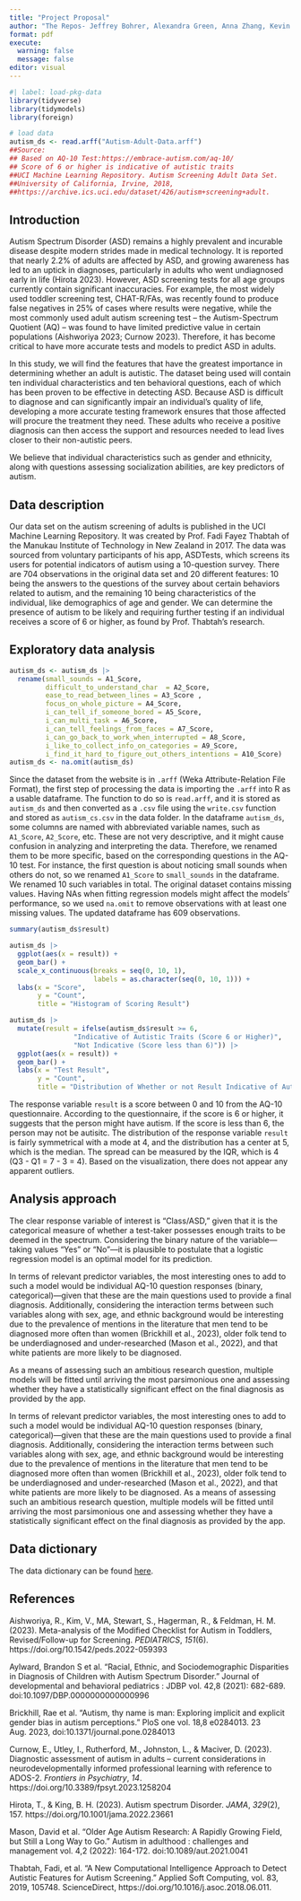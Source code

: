 ```yaml
---
title: "Project Proposal"
author: "The Repos- Jeffrey Bohrer, Alexandra Green, Anna Zhang, Kevin Lee"
format: pdf
execute: 
  warning: false
  message: false
editor: visual
---
```


```r
#| label: load-pkg-data
library(tidyverse)
library(tidymodels)
library(foreign)

# load data
autism_ds <- read.arff("Autism-Adult-Data.arff")
##Source:
## Based on AQ-10 Test:https://embrace-autism.com/aq-10/
## Score of 6 or higher is indicative of autistic traits
##UCI Machine Learning Repository. Autism Screening Adult Data Set. 
##University of California, Irvine, 2018, 
##https://archive.ics.uci.edu/dataset/426/autism+screening+adult.
```

## Introduction

Autism Spectrum Disorder (ASD) remains a highly prevalent and incurable disease despite modern strides made in medical technology. It is reported that nearly 2.2% of adults are affected by ASD, and growing awareness has led to an uptick in diagnoses, particularly in adults who went undiagnosed early in life (Hirota 2023). However, ASD screening tests for all age groups currently contain significant inaccuracies. For example, the most widely used toddler screening test, CHAT-R/FAs, was recently found to produce false negatives in 25% of cases where results were negative, while the most commonly used adult autism screening test – the Autism-Spectrum Quotient (AQ) – was found to have limited predictive value in certain populations (Aishworiya 2023; Curnow 2023). Therefore, it has become critical to have more accurate tests and models to predict ASD in adults.

In this study, we will find the features that have the greatest importance in determining whether an adult is autistic. The dataset being used will contain ten individual characteristics and ten behavioral questions, each of which has been proven to be effective in detecting ASD. Because ASD is difficult to diagnose and can significantly impair an individual's quality of life, developing a more accurate testing framework ensures that those affected will procure the treatment they need. These adults who receive a positive diagnosis can then access the support and resources needed to lead lives closer to their non-autistic peers.

We believe that individual characteristics such as gender and ethnicity, along with questions assessing socialization abilities, are key predictors of autism.

## Data description

Our data set on the autism screening of adults is published in the UCI Machine Learning Repository. It was created by Prof. Fadi Fayez Thabtah of the Manukau Institute of Technology in New Zealand in 2017. The data was sourced from voluntary participants of his app, ASDTests, which screens its users for potential indicators of autism using a 10-question survey. There are 704 observations in the original data set and 20 different features: 10 being the answers to the questions of the survey about certain behaviors related to autism, and the remaining 10 being characteristics of the individual, like demographics of age and gender. We can determine the presence of autism to be likely and requiring further testing if an individual receives a score of 6 or higher, as found by Prof. Thabtah's research.

## Exploratory data analysis

```r
autism_ds <- autism_ds |>
  rename(small_sounds = A1_Score, 
         difficult_to_understand_char  = A2_Score, 
         ease_to_read_between_lines = A3_Score ,
         focus_on_whole_picture = A4_Score,
         i_can_tell_if_someone_bored = A5_Score,
         i_can_multi_task = A6_Score,
         i_can_tell_feelings_from_faces = A7_Score,
         i_can_go_back_to_work_when_interrupted = A8_Score,
         i_like_to_collect_info_on_categories = A9_Score,
         i_find_it_hard_to_figure_out_others_intentions = A10_Score)
autism_ds <- na.omit(autism_ds)
```

Since the dataset from the website is in `.arff` (Weka Attribute-Relation File Format), the first step of processing the data is importing the `.arff` into R as a usable dataframe. The function to do so is `read.arff`, and it is stored as `autism_ds` and then converted as a `.csv` file using the `write.csv` function and stored as `autism_cs.csv` in the data folder. In the dataframe `autism_ds`, some columns are named with abbreviated variable names, such as `A1_Score`, `A2_Score`, etc. These are not very descriptive, and it might cause confusion in analyzing and interpreting the data. Therefore, we renamed them to be more specific, based on the corresponding questions in the AQ-10 test. For instance, the first question is about noticing small sounds when others do not, so we renamed `A1_Score` to `small_sounds` in the dataframe. We renamed 10 such variables in total. The original dataset contains missing values. Having NAs when fitting regression models might affect the models' performance, so we used `na.omit` to remove observations with at least one missing values. The updated dataframe has 609 observations.

```r
summary(autism_ds$result)

autism_ds |>
  ggplot(aes(x = result)) +
  geom_bar() +
  scale_x_continuous(breaks = seq(0, 10, 1), 
                     labels = as.character(seq(0, 10, 1))) +
  labs(x = "Score",
       y = "Count",
       title = "Histogram of Scoring Result")

autism_ds |>
  mutate(result = ifelse(autism_ds$result >= 6, 
                "Indicative of Autistic Traits (Score 6 or Higher)",
                "Not Indicative (Score less than 6)")) |>
  ggplot(aes(x = result)) +
  geom_bar() +
  labs(x = "Test Result",
       y = "Count",
       title = "Distribution of Whether or not Result Indicative of Autism")
```

The response variable `result` is a score between 0 and 10 from the AQ-10 questionnaire. According to the questionnaire, if the score is 6 or higher, it suggests that the person might have autism. If the score is less than 6, the person may not be autisitc. The distribution of the response variable `result` is fairly symmetrical with a mode at 4, and the distribution has a center at 5, which is the median. The spread can be measured by the IQR, which is 4 (Q3 - Q1 = 7 - 3 = 4). Based on the visualization, there does not appear any apparent outliers.

## Analysis approach

The clear response variable of interest is “Class/ASD,” given that it is the categorical measure of whether a test-taker possesses enough traits to be deemed in the spectrum. Considering the binary nature of the variable—taking values “Yes” or “No”—it is plausible to postulate that a logistic regression model is an optimal model for its prediction.

In terms of relevant predictor variables, the most interesting ones to add to such a model would be individual AQ-10 question responses (binary, categorical)—given that these are the main questions used to provide a final diagnosis. Additionally, considering the interaction terms between such variables along with sex, age, and ethnic background would be interesting due to the prevalence of mentions in the literature that men tend to be diagnosed more often than women (Brickhill et al., 2023), older folk tend to be underdiagnosed and under-researched (Mason et al., 2022), and that white patients are more likely to be diagnosed.

As a means of assessing such an ambitious research question, multiple models will be fitted until arriving the most parsimonious one and assessing whether they have a statistically significant effect on the final diagnosis as provided by the app.

In terms of relevant predictor variables, the most interesting ones to add to such a model would be individual AQ-10 question responses (binary, categorical)—given that these are the main questions used to provide a final diagnosis. Additionally, considering the interaction terms between such variables along with sex, age, and ethnic background would be interesting due to the prevalence of mentions in the literature that men tend to be diagnosed more often than women (Brickhill et al., 2023), older folk tend to be underdiagnosed and under-researched (Mason et al., 2022), and that white patients are more likely to be diagnosed. As a means of assessing such an ambitious research question, multiple models will be fitted until arriving the most parsimonious one and assessing whether they have a statistically significant effect on the final diagnosis as provided by the app.

## Data dictionary

The data dictionary can be found [here](https://archive.ics.uci.edu/dataset/426/autism+screening+adult).

## References

Aishworiya, R., Kim, V., MA, Stewart, S., Hagerman, R., & Feldman, H. M. (2023). Meta-analysis of the Modified Checklist for Autism in Toddlers, Revised/Follow-up for Screening. *PEDIATRICS*, *151*(6). https://doi.org/10.1542/peds.2022-059393

Aylward, Brandon S et al. “Racial, Ethnic, and Sociodemographic Disparities in Diagnosis of Children with Autism Spectrum Disorder.” Journal of developmental and behavioral pediatrics : JDBP vol. 42,8 (2021): 682-689. doi:10.1097/DBP.0000000000000996

Brickhill, Rae et al. “Autism, thy name is man: Exploring implicit and explicit gender bias in autism perceptions.” PloS one vol. 18,8 e0284013. 23 Aug. 2023, doi:10.1371/journal.pone.0284013

Curnow, E., Utley, I., Rutherford, M., Johnston, L., & Maciver, D. (2023). Diagnostic assessment of autism in adults – current considerations in neurodevelopmentally informed professional learning with reference to ADOS-2. *Frontiers in Psychiatry*, *14*. https://doi.org/10.3389/fpsyt.2023.1258204

Hirota, T., & King, B. H. (2023). Autism spectrum Disorder. *JAMA*, *329*(2), 157. https://doi.org/10.1001/jama.2022.23661

Mason, David et al. “Older Age Autism Research: A Rapidly Growing Field, but Still a Long Way to Go.” Autism in adulthood : challenges and management vol. 4,2 (2022): 164-172. doi:10.1089/aut.2021.0041

Thabtah, Fadi, et al. “A New Computational Intelligence Approach to Detect Autistic Features for Autism Screening.” Applied Soft Computing, vol. 83, 2019, 105748. ScienceDirect, https://doi.org/10.1016/j.asoc.2018.06.011.

